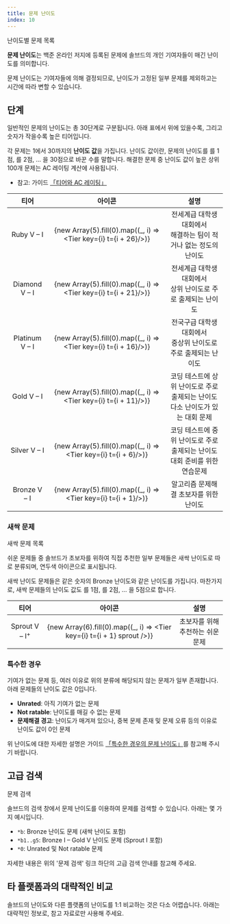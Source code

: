 ```yaml
---
title: 문제 난이도
index: 10
---
```


<ExternalLink href="https://solved.ac/problems/level">난이도별 문제 목록</ExternalLink>

**문제 난이도**는 백준 온라인 저지에 등록된 문제에 솔브드의 개인 기여자들이 매긴 난이도를 의미합니다.

문제 난이도는 기여자들에 의해 결정되므로, 난이도가 고정된 일부 문제를 제외하고는 시간에 따라 변할 수 있습니다.

## 단계

일반적인 문제의 난이도는 총 30단계로 구분됩니다. 아래 표에서 위에 있을수록, 그리고 숫자가 작을수록 높은 티어입니다.

각 문제는 1에서 30까지의 **난이도 값**을 가집니다. 난이도 값이란, 문제의 난이도를
<Tier t={1} />를 1점, <Tier t={2} />를 2점, &hellip; <Tier t={30} />을 30점으로 바꾼 수를 말합니다.
해결한 문제 중 난이도 값이 높은 상위 100개 문제는 AC 레이팅 계산에 사용됩니다.

- 참고: 가이드 [「티어와 AC 레이팅」](/ko/stats/ac-rating)

| 티어 | 아이콘 | 설명 |
|:---:|:---:|:---:|
| <Ruby>Ruby</Ruby> V &ndash; I | {new Array(5).fill(0).map((_, i) => <Tier key={i} t={i + 26}/>)} | 전세계급 대학생 대회에서<br/>해결하는 팀이 적거나 없는 정도의 난이도 |
| <Diamond>Diamond</Diamond> V &ndash; I | {new Array(5).fill(0).map((_, i) => <Tier key={i} t={i + 21}/>)} | 전세계급 대학생 대회에서<br/>상위 난이도로 주로 출제되는 난이도 |
| <Platinum>Platinum</Platinum> V &ndash; I | {new Array(5).fill(0).map((_, i) => <Tier key={i} t={i + 16}/>)} | 전국구급 대학생 대회에서<br/>중상위 난이도로 주로 출제되는 난이도 |
| <Gold>Gold</Gold> V &ndash; I | {new Array(5).fill(0).map((_, i) => <Tier key={i} t={i + 11}/>)} | 코딩 테스트에 상위 난이도로 주로 출제되는 난이도<br/>다소 난이도가 있는 대회 문제 |
| <Silver>Silver</Silver> V &ndash; I | {new Array(5).fill(0).map((_, i) => <Tier key={i} t={i + 6}/>)} | 코딩 테스트에 중위 난이도로 주로 출제되는 난이도<br/>대회 준비를 위한 연습문제 |
| <Bronze>Bronze</Bronze> V &ndash; I | {new Array(5).fill(0).map((_, i) => <Tier key={i} t={i + 1}/>)} | 알고리즘 문제해결 초보자를 위한 난이도 |

### 새싹 문제

<ExternalLink href="https://solved.ac/problems/sprout">새싹 문제 목록</ExternalLink>

쉬운 문제들 중 솔브드가 초보자를 위하여 직접 추천한 일부 문제들은
<Tier sprout t={1} /> <Sprout>새싹</Sprout> 난이도로 따로 분류되며, 연두색 아이콘으로 표시됩니다.

새싹 난이도 문제들은 같은 숫자의 <Bronze>Bronze</Bronze> 난이도와 같은 난이도를 가집니다.
마찬가지로, 새싹 문제들의 난이도 값도 <Tier t={1} sprout />를 1점, <Tier t={2} sprout />를 2점, &hellip; <Tier t={5} sprout />을 5점으로 합니다.

| 티어 | 아이콘 | 설명 |
|:---:|:---:|:---:|
| <Sprout>Sprout</Sprout> V &ndash; I<sup>+</sup> | {new Array(6).fill(0).map((_, i) => <Tier key={i} t={i + 1} sprout />)} | 초보자를 위해 추천하는 쉬운 문제 |

### 특수한 경우

기여가 없는 문제 등, 여러 이유로 위의 분류에 해당되지 않는 문제가 일부 존재합니다. 아래 문제들의 난이도 값은 0입니다.

- <Tier t={0} /> <b><Unrated>Unrated</Unrated></b>: 아직 기여가 없는 문제
- <Tier t={0} locked /> <b><Unrated>Not ratable</Unrated></b>: 난이도를 매길 수 없는 문제
- <WarningIcon /> <b>문제해결 경고</b>: 난이도가 매겨져 있으나, 중복 문제 존재 및 문제 오류 등의 이유로 난이도 값이 0인 문제

위 난이도에 대한 자세한 설명은 가이드 [「특수한 경우의 문제 난이도」](/ko/problem/level-unusual)를 참고해 주시기 바랍니다.

## 고급 검색

<ExternalLink href="https://solved.ac/search">문제 검색</ExternalLink>

솔브드의 검색 창에서 문제 난이도를 이용하여 문제를 검색할 수 있습니다. 아래는 몇 가지 예시입니다.

- `*b`: <Bronze>Bronze</Bronze> 난이도 문제 (새싹 난이도 포함)
- `*b1..g5`: <Bronze>Bronze I</Bronze> &ndash; <Gold>Gold V</Gold> 난이도 문제 (Sprout I 포함)
- `*0`: <Unrated>Unrated</Unrated> 및 <Unrated>Not ratable</Unrated> 문제

자세한 내용은 위의 '문제 검색' 링크 하단의 고급 검색 안내를 참고해 주세요.

## 타 플랫폼과의 대략적인 비교

솔브드의 난이도와 다른 플랫폼의 난이도를 1:1 비교하는 것은 다소 어렵습니다.
아래는 대략적인 정보로, 참고 자료로만 사용해 주세요.

<DifficultyComparison />